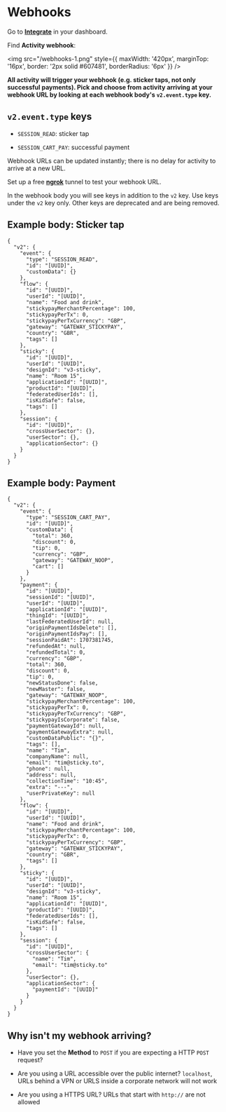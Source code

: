 # Webhooks

Go to **[Integrate](https://dashboard.sticky.to/integrate/about)** in your dashboard.

Find **Activity webhook**:

<img src="/webhooks-1.png" style={{ maxWidth: '420px', marginTop: '16px', border: '2px solid #607481', borderRadius: '6px' }} />

**All activity will trigger your webhook (e.g. sticker taps, not only successful payments). Pick and choose from activity arriving at your webhook URL by looking at each webhook body's `v2.event.type` key.**

## `v2.event.type` keys

 - `SESSION_READ`: sticker tap

 - `SESSION_CART_PAY`: successful payment

Webhook URLs can be updated instantly; there is no delay for activity to arrive at a new URL.

Set up a free **[ngrok](https://ngrok.io)** tunnel to test your webhook URL.

In the webhook body you will see keys in addition to the `v2` key. Use keys under the `v2` key only. Other keys are deprecated and are being removed.

## Example body: Sticker tap

```
{
  "v2": {
    "event": {
      "type": "SESSION_READ",
      "id": "[UUID]",
      "customData": {}
    },
    "flow": {
      "id": "[UUID]",
      "userId": "[UUID]",
      "name": "Food and drink",
      "stickypayMerchantPercentage": 100,
      "stickypayPerTx": 0,
      "stickypayPerTxCurrency": "GBP",
      "gateway": "GATEWAY_STICKYPAY",
      "country": "GBR",
      "tags": []
    },
    "sticky": {
      "id": "[UUID]",
      "userId": "[UUID]",
      "designId": "v3-sticky",
      "name": "Room 15",
      "applicationId": "[UUID]",
      "productId": "[UUID]",
      "federatedUserIds": [],
      "isKidSafe": false,
      "tags": []
    },
    "session": {
      "id": "[UUID]",
      "crossUserSector": {},
      "userSector": {},
      "applicationSector": {}
    }
  }
}
```

## Example body: Payment

```
{
  "v2": {
    "event": {
      "type": "SESSION_CART_PAY",
      "id": "[UUID]",
      "customData": {
        "total": 360,
        "discount": 0,
        "tip": 0,
        "currency": "GBP",
        "gateway": "GATEWAY_NOOP",
        "cart": []
      }
    },
    "payment": {
      "id": "[UUID]",
      "sessionId": "[UUID]",
      "userId": "[UUID]",
      "applicationId": "[UUID]",
      "thingId": "[UUID]",
      "lastFederatedUserId": null,
      "originPaymentIdsDelete": [],
      "originPaymentIdsPay": [],
      "sessionPaidAt": 1707381745,
      "refundedAt": null,
      "refundedTotal": 0,
      "currency": "GBP",
      "total": 360,
      "discount": 0,
      "tip": 0,
      "newStatusDone": false,
      "newMaster": false,
      "gateway": "GATEWAY_NOOP",
      "stickypayMerchantPercentage": 100,
      "stickypayPerTx": 0,
      "stickypayPerTxCurrency": "GBP",
      "stickypayIsCorporate": false,
      "paymentGatewayId": null,
      "paymentGatewayExtra": null,
      "customDataPublic": "{}",
      "tags": [],
      "name": "Tim",
      "companyName": null,
      "email": "tim@sticky.to",
      "phone": null,
      "address": null,
      "collectionTime": "10:45",
      "extra": "---",
      "userPrivateKey": null
    },
    "flow": {
      "id": "[UUID]",
      "userId": "[UUID]",
      "name": "Food and drink",
      "stickypayMerchantPercentage": 100,
      "stickypayPerTx": 0,
      "stickypayPerTxCurrency": "GBP",
      "gateway": "GATEWAY_STICKYPAY",
      "country": "GBR",
      "tags": []
    },
    "sticky": {
      "id": "[UUID]",
      "userId": "[UUID]",
      "designId": "v3-sticky",
      "name": "Room 15",
      "applicationId": "[UUID]",
      "productId": "[UUID]",
      "federatedUserIds": [],
      "isKidSafe": false,
      "tags": []
    },
    "session": {
      "id": "[UUID]",
      "crossUserSector": {
        "name": "Tim",
        "email": "tim@sticky.to"
      },
      "userSector": {},
      "applicationSector": {
        "paymentId": "[UUID]"
      }
    }
  }
}
```

## Why isn't my webhook arriving?

 - Have you set the **Method** to `POST` if you are expecting a HTTP `POST` request?

 - Are you using a URL accessible over the public internet? `localhost`, URLs behind a VPN or URLS inside a corporate network will not work

 - Are you using a HTTPS URL? URLs that start with `http://` are not allowed